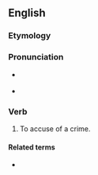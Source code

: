 ==English==

===Etymology===
{{prefix|en|ac|gloss1=to|criminate|gloss2=accuse}}

===Pronunciation===
* {{a|RP}} {{IPA|en|/əˈkɹɪmɪneɪt/}}
* {{audio|en|en-us-accriminate.ogg|Audio (US)}}

===Verb===
{{en-verb}}

# {{lb|en|transitive|obsolete}} To accuse of a crime.

====Related terms====
* {{l|en|accrimination}}